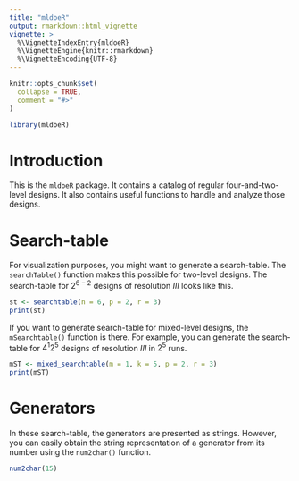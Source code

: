 ```yaml
---
title: "mldoeR"
output: rmarkdown::html_vignette
vignette: >
  %\VignetteIndexEntry{mldoeR}
  %\VignetteEngine{knitr::rmarkdown}
  %\VignetteEncoding{UTF-8}
---
```


```r
knitr::opts_chunk$set(
  collapse = TRUE,
  comment = "#>"
)
```

```r
library(mldoeR)
```

# Introduction

This is the `mldoeR` package. It contains a catalog of regular four-and-two-level designs.
It also contains useful functions to handle and analyze those designs.

# Search-table

For visualization purposes, you might want to generate a search-table.
The `searchTable()` function makes this possible for two-level designs.
The search-table for $2^{6-2}$ designs of resolution $III$ looks like this.

```r
st <- searchtable(n = 6, p = 2, r = 3)
print(st)
```
If you want to generate search-table for mixed-level designs, the `mSearchtable()` function is there.
For example, you can generate the search-table for $4^{1}2^{5}$ designs of resolution $III$ in $2^5$ runs.

```r
mST <- mixed_searchtable(m = 1, k = 5, p = 2, r = 3)
print(mST)
```

# Generators

In these search-table, the generators are presented as strings.
However, you can easily obtain the string representation of a generator from its number using the `num2char()` function.

```r
num2char(15)
```

